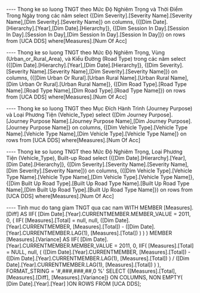 ﻿---- Thong ke so luong TNGT theo Mức Độ Nghiêm Trọng và Thời Điểm Trong Ngày trong các năm
select {[Dim Severity].[Severity Name].[Severity Name],[Dim Severity].[Severity Name]} on columns,
({[Dim Date].[Hierarchy].[Year],[Dim Date].[Hierarchy]},
{[Dim Session In Day].[Session In Day].[Session In Day],[Dim Session In Day].[Session In Day]}) on rows
from [UCA DDS]
where[Measures].[Num Of Acc]

---- Thong ke so luong TNGT theo Mức Độ Nghiêm Trọng, Vùng (Urban_or_Rural_Area), và Kiểu Đường (Road Type) trong các năm
select  ({[Dim Date].[Hierarchy].[Year],[Dim Date].[Hierarchy]},
{[Dim Severity].[Severity Name].[Severity Name],[Dim Severity].[Severity Name]}) on columns,
({[Dim Urban Or Rural].[Urban Rural Name].[Urban Rural Name],[Dim Urban Or Rural].[Urban Rural Name]},
{[Dim Road Type].[Road Type Name].[Road Type Name],[Dim Road Type].[Road Type Name]}) on rows
from [UCA DDS]
where[Measures].[Num Of Acc]

---- Thong ke so luong TNGT theo Mục Đích Hành Trình (Journey Purpose) và Loại Phương Tiện (Vehicle_Type)
select {[Dim Journey Purpose].[Journey Purpose Name].[Journey Purpose Name],[Dim Journey Purpose].[Journey Purpose Name]} on columns,
{[Dim Vehicle Type].[Vehicle Type Name].[Vehicle Type Name],[Dim Vehicle Type].[Vehicle Type Name]} on rows
from [UCA DDS]
where[Measures].[Num Of Acc]

---- Thong ke so luong TNGT theo Mức Độ Nghiêm Trọng, Loại Phương Tiện (Vehicle_Type), Built-up Road
select ({[Dim Date].[Hierarchy].[Year],[Dim Date].[Hierarchy]},
{[Dim Severity].[Severity Name].[Severity Name],[Dim Severity].[Severity Name]}) on columns,
({[Dim Vehicle Type].[Vehicle Type Name].[Vehicle Type Name],[Dim Vehicle Type].[Vehicle Type Name]},
{[Dim Built Up Road Type].[Built Up Road Type Name].[Built Up Road Type Name],[Dim Built Up Road Type].[Built Up Road Type Name]}) on rows
from [UCA DDS]
where[Measures].[Num Of Acc]

---- Tinh muc do tang giam TNGT qua cac nam
WITH MEMBER [Measures].[Diff] AS 
IIF( [Dim Date].[Year].CURRENTMEMBER.MEMBER_VALUE = 2011, 0, 
( IIF( [Measures].[Total] = null, null, 
([Dim Date].[Year].CURRENTMEMBER, 
[Measures].[Total]) - ([Dim Date].[Year].CURRENTMEMBER.LAG(1), [Measures].[Total]) ) ) )
MEMBER [Measures].[Variance] AS
IIF( [Dim Date].[Year].CURRENTMEMBER.MEMBER_VALUE = 2011, 0, 
IIF( [Measures].[Total] = NULL, null, 
( ([Dim Date].[Year].CURRENTMEMBER, [Measures].[Total]) - ([Dim Date].[Year].CURRENTMEMBER.LAG(1), 
[Measures].[Total]) ) / ([Dim Date].[Year].CURRENTMEMBER.LAG(1), [Measures].[Total]) ) ),
FORMAT_STRING = '#,###,###,##,0 %' 
SELECT {[Measures].[Total], [Measures].[Diff], [Measures].[Variance]} ON COLUMNS, 
NON EMPTY( [Dim Date].[Year].[Year] )ON ROWS
FROM [UCA DDS];
